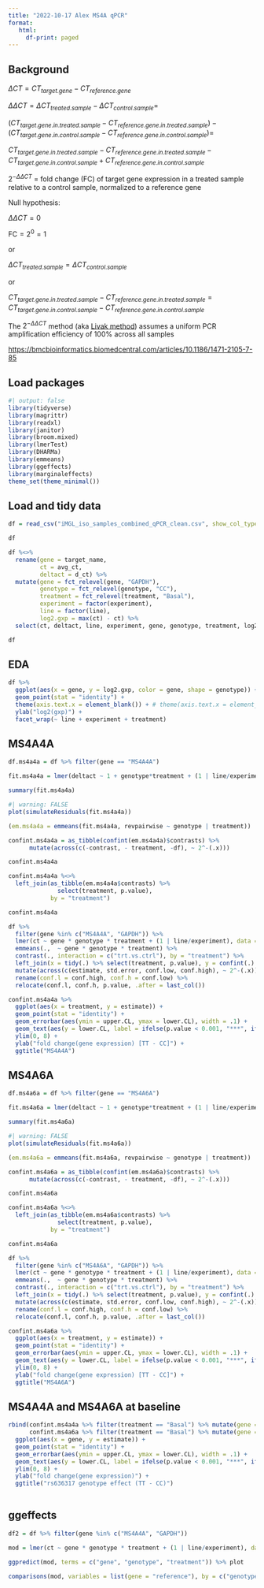 ```yaml
---
title: "2022-10-17 Alex MS4A qPCR"
format: 
   html:
     df-print: paged
---
```


## Background

$\Delta CT = CT_{target.gene} - CT_{reference.gene}$

$\Delta \Delta CT = \Delta CT_{treated.sample} - \Delta CT_{control.sample} =$

$(CT_{target.gene.in.treated.sample} - CT_{reference.gene.in.treated.sample}) - (CT_{target.gene.in.control.sample} - CT_{reference.gene.in.control.sample}) =$

$CT_{target.gene.in.treated.sample} - CT_{reference.gene.in.treated.sample} - CT_{target.gene.in.control.sample} + CT_{reference.gene.in.control.sample}$

$2^{-\Delta \Delta CT}$ = fold change (FC) of target gene expression in a treated sample relative to a control sample, normalized to a reference gene

Null hypothesis:

$\Delta \Delta CT = 0$

$\text{FC} = 2^{0} = 1$

or

$\Delta CT_{treated.sample} = \Delta CT_{control.sample}$

or

$CT_{target.gene.in.treated.sample} - CT_{reference.gene.in.treated.sample} = CT_{target.gene.in.control.sample} - CT_{reference.gene.in.control.sample}$

The $2^{-\Delta \Delta CT}$ method (aka [Livak method](https://doi.org/10.1006/meth.2001.1262)) assumes a uniform PCR amplification efficiency of 100% across all samples

<https://bmcbioinformatics.biomedcentral.com/articles/10.1186/1471-2105-7-85>

## Load packages

```r
#| output: false
library(tidyverse)
library(magrittr)
library(readxl)
library(janitor)
library(broom.mixed)
library(lmerTest)
library(DHARMa)
library(emmeans)
library(ggeffects)
library(marginaleffects)
theme_set(theme_minimal())
```

## Load and tidy data

```r
df = read_csv("iMGL_iso_samples_combined_qPCR_clean.csv", show_col_types = FALSE) %>% clean_names()

df
```

```r
df %<>%
  rename(gene = target_name,
         ct = avg_ct,
         deltact = d_ct) %>%
  mutate(gene = fct_relevel(gene, "GAPDH"),
         genotype = fct_relevel(genotype, "CC"),
         treatment = fct_relevel(treatment, "Basal"),
         experiment = factor(experiment),
         line = factor(line),
         log2.gxp = max(ct) - ct) %>%
  select(ct, deltact, line, experiment, gene, genotype, treatment, log2.gxp)

df
```

## EDA

```r
df %>%
  ggplot(aes(x = gene, y = log2.gxp, color = gene, shape = genotype)) +
  geom_point(stat = "identity") +
  theme(axis.text.x = element_blank()) + # theme(axis.text.x = element_text(angle = 45, size = rel(0.5))) +
  ylab("log2(gxp)") +
  facet_wrap(~ line + experiment + treatment)
```

## MS4A4A

```r
df.ms4a4a = df %>% filter(gene == "MS4A4A")

fit.ms4a4a = lmer(deltact ~ 1 + genotype*treatment + (1 | line/experiment), data = df.ms4a4a)

summary(fit.ms4a4a)
```

```r
#| warning: FALSE
plot(simulateResiduals(fit.ms4a4a))
```

```r
(em.ms4a4a = emmeans(fit.ms4a4a, revpairwise ~ genotype | treatment))
```

```r
confint.ms4a4a = as_tibble(confint(em.ms4a4a)$contrasts) %>%
      mutate(across(c(-contrast, - treatment, -df), ~ 2^-(.x)))

confint.ms4a4a
```

```r
confint.ms4a4a %<>%
  left_join(as_tibble(em.ms4a4a$contrasts) %>%
              select(treatment, p.value),
            by = "treatment")

confint.ms4a4a
```

```r
df %>%
  filter(gene %in% c("MS4A4A", "GAPDH")) %>%
  lmer(ct ~ gene * genotype * treatment + (1 | line/experiment), data = .) %>%
  emmeans(.,  ~ gene * genotype * treatment) %>%
  contrast(., interaction = c("trt.vs.ctrl"), by = "treatment") %>%
  left_join(x = tidy(.) %>% select(treatment, p.value), y = confint(.) %>% tidy, by = "treatment") %>%
  mutate(across(c(estimate, std.error, conf.low, conf.high), ~ 2^-(.x))) %>%
  rename(conf.l = conf.high, conf.h = conf.low) %>%
  relocate(conf.l, conf.h, p.value, .after = last_col())
```

```r
confint.ms4a4a %>%
  ggplot(aes(x = treatment, y = estimate)) +
  geom_point(stat = "identity") +
  geom_errorbar(aes(ymin = upper.CL, ymax = lower.CL), width = .1) +
  geom_text(aes(y = lower.CL, label = ifelse(p.value < 0.001, "***", ifelse(p.value < 0.01, "**", ifelse(p.value < 0.05, "*", "")))), vjust = -0.5) +
  ylim(0, 8) +
  ylab("fold change(gene expression) [TT - CC]") +
  ggtitle("MS4A4A")
```

## MS4A6A

```r
df.ms4a6a = df %>% filter(gene == "MS4A6A")

fit.ms4a6a = lmer(deltact ~ 1 + genotype*treatment + (1 | line/experiment), data = df.ms4a6a)

summary(fit.ms4a6a)
```

```r
#| warning: FALSE
plot(simulateResiduals(fit.ms4a6a))
```

```r
(em.ms4a6a = emmeans(fit.ms4a6a, revpairwise ~ genotype | treatment))
```

```r
confint.ms4a6a = as_tibble(confint(em.ms4a6a)$contrasts) %>%
      mutate(across(c(-contrast, - treatment, -df), ~ 2^-(.x)))

confint.ms4a6a
```

```r
confint.ms4a6a %<>%
  left_join(as_tibble(em.ms4a6a$contrasts) %>%
              select(treatment, p.value),
            by = "treatment")

confint.ms4a6a
```

```r
df %>%
  filter(gene %in% c("MS4A6A", "GAPDH")) %>%
  lmer(ct ~ gene * genotype * treatment + (1 | line/experiment), data = .) %>%
  emmeans(.,  ~ gene * genotype * treatment) %>%
  contrast(., interaction = c("trt.vs.ctrl"), by = "treatment") %>%
  left_join(x = tidy(.) %>% select(treatment, p.value), y = confint(.) %>% tidy, by = "treatment") %>%
  mutate(across(c(estimate, std.error, conf.low, conf.high), ~ 2^-(.x))) %>%
  rename(conf.l = conf.high, conf.h = conf.low) %>%
  relocate(conf.l, conf.h, p.value, .after = last_col())
```

```r
confint.ms4a6a %>%
  ggplot(aes(x = treatment, y = estimate)) +
  geom_point(stat = "identity") +
  geom_errorbar(aes(ymin = upper.CL, ymax = lower.CL), width = .1) +
  geom_text(aes(y = lower.CL, label = ifelse(p.value < 0.001, "***", ifelse(p.value < 0.01, "**", ifelse(p.value < 0.05, "*", "")))), vjust = -0.5) +
  ylim(0, 8) +
  ylab("fold change(gene expression) [TT - CC]") +
  ggtitle("MS4A6A")
```

## MS4A4A and MS4A6A at baseline

```r
rbind(confint.ms4a4a %>% filter(treatment == "Basal") %>% mutate(gene = "MS4A4A"),
      confint.ms4a6a %>% filter(treatment == "Basal") %>% mutate(gene = "MS4A6A")) %>%
  ggplot(aes(x = gene, y = estimate)) +
  geom_point(stat = "identity") +
  geom_errorbar(aes(ymin = upper.CL, ymax = lower.CL), width = .1) +
  geom_text(aes(y = lower.CL, label = ifelse(p.value < 0.001, "***", ifelse(p.value < 0.01, "**", ifelse(p.value < 0.05, "*", "")))), vjust = -0.5) +
  ylim(0, 8) +
  ylab("fold change(gene expression)") +
  ggtitle("rs636317 genotype effect (TT - CC)")
  
```

## ggeffects

```r
df2 = df %>% filter(gene %in% c("MS4A4A", "GAPDH"))

mod = lmer(ct ~ gene * genotype * treatment + (1 | line/experiment), data = df2)

ggpredict(mod, terms = c("gene", "genotype", "treatment")) %>% plot

comparisons(mod, variables = list(gene = "reference"), by = c("genotype", "treatment"), hypothesis = "b1 = b2")
```
